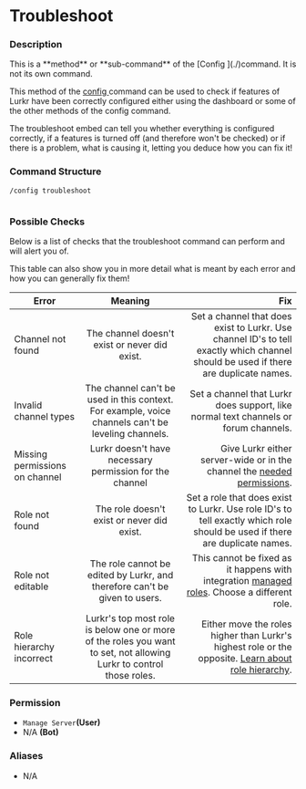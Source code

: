 # Troubleshoot

### Description

<Callout type="warning">
This is a **method** or **sub-command** of the [Config ](./)command. It is not its own command.
</Callout>

This method of the [config ](./)command can be used to check if features of Lurkr have been correctly configured either using the dashboard or some of the other methods of the config command.&#x20;

The troubleshoot embed can tell you whether everything is configured correctly, if a features is turned off (and therefore won't be checked) or if there is a problem, what is causing it, letting you deduce how you can fix it!

### Command Structure

```
/config troubleshoot
```

<figure><img src="https://i.imgur.com/aP7p1lT.png" alt=""><figcaption></figcaption></figure>

### Possible Checks

Below is a list of checks that the troubleshoot command can perform and will alert you of.

This table can also show you in more detail what is meant by each error and how you can generally fix them!

| Error                          |                                                       Meaning                                                       |                                                                                                                                                                                Fix |
| ------------------------------ | :-----------------------------------------------------------------------------------------------------------------: | ---------------------------------------------------------------------------------------------------------------------------------------------------------------------------------: |
| Channel not found              |                                    The channel doesn't exist or never did exist.                                    |                                                Set a channel that does exist to Lurkr. Use channel ID's to tell exactly which channel should be used if there are duplicate names. |
| Invalid channel types          |          The channel can't be used in this context. For example, voice channels can't be leveling channels.         |                                                                                                Set a channel that Lurkr does support, like normal text channels or forum channels. |
| Missing permissions on channel |                               Lurkr doesn't have necessary permission for the channel                               |                                                                                        Give Lurkr either server-wide or in the channel the [needed permissions](broken-reference). |
| Role not found                 |                                      The role doesn't exist or never did exist.                                     |                                                         Set a role that does exist to Lurkr. Use role ID's to tell exactly which role should be used if there are duplicate names. |
| Role not editable              |                      The role cannot be edited by Lurkr, and therefore can't be given to users.                     | This cannot be fixed as it happens with integration [managed roles](https://support.discord.com/hc/en-us/articles/360045093012-Server-Integrations-Page). Choose a different role. |
| Role hierarchy incorrect       | Lurkr's top most role is below one or more of the roles you want to set, not allowing Lurkr to control those roles. | Either move the roles higher than Lurkr's highest role or the opposite. [Learn about role hierarchy](https://support.discord.com/hc/en-us/articles/214836687-Role-Management-101). |



### **Permission**

* `Manage Server`**(User)**
* N/A **(Bot)**

### Aliases

* N/A

